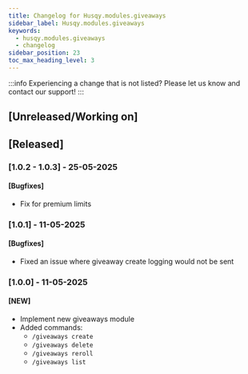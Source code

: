 ```yaml
---
title: Changelog for Husqy.modules.giveaways
sidebar_label: Husqy.modules.giveaways
keywords:
  - husqy.modules.giveaways
  - changelog
sidebar_position: 23
toc_max_heading_level: 3
---
```


:::info
Experiencing a change that is not listed? Please let us know and contact our support!
:::

## [Unreleased/Working on]

## [Released]

### [1.0.2 - 1.0.3] - 25-05-2025

#### [Bugfixes]

- Fix for premium limits

### [1.0.1] - 11-05-2025

#### [Bugfixes]

- Fixed an issue where giveaway create logging would not be sent

### [1.0.0] - 11-05-2025

#### [NEW]

- Implement new giveaways module
- Added commands:
  - `/giveaways create`
  - `/giveaways delete`
  - `/giveaways reroll`
  - `/giveaways list`
